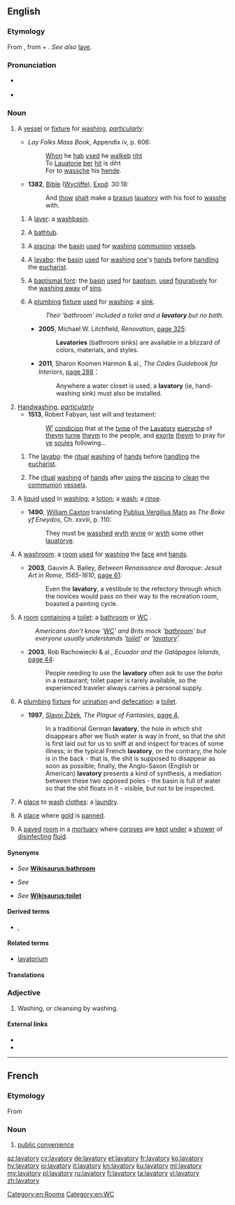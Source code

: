 ==English==

===Etymology===
From {{etyl|la|en}} {{m|la|lavatorium}}, from {{m|la|lavō|lavāre|to [[wash]]}} + {{m|la|-ium||''forming places related to an activity''}}. ''See also'' [[lave]].

===Pronunciation===
* {{a|UK}} {{IPA|/ˈlæv.ə.tri/|/ˈlæv.ə.təɹ.i/|lang=en}}
* {{a|US}} {{IPA|/ˈlæv.ə.tɔɹ.i/|lang=en}}

===Noun===
{{en-noun|lavatories}}

# A [[vessel]] or [[fixture]] for [[washing]], ''[[particularly]]:''
#* {{a.|1375}} ''Lay Folks Mass Book'', Appendix iv, p. 606:
#*: [[when|Whon]] he [[has|haþ]] [[used|vsed]] he [[walks|walkeþ]] [[right|riht]]<br>To [[lavatory|Lauatorie]] [[there|þer]] [[it|hit]] is diht<br>For to [[wash|wassche]] his [[hand|hende]].
#* '''1382''', [[w:Bible|Bible]] ([[w:Wycliffe Bible|Wycliffe]]), [[w:Book of Exodus|Exod]]. 30:18:
#*: And [[thou|thow]] [[shall|shalt]] make a [[brazen|brasun]] [[lavatory|lauatory]] with his foot to [[wash|wasshe]] with.
## A [[laver]]: a [[washbasin]].
## {{context|archaic|lang=en}} A [[bathtub]].
## {{context|Christianity|lang=en}} A [[piscina]]: the [[basin]] [[use]]d for [[wash]]ing [[communion]] [[vessel]]s.
## {{context|Christianity|lang=en}} A [[lavabo]]: the [[basin]] [[use]]d for [[wash]]ing [[one]]'s [[hand]]s before [[handling]] the [[eucharist]].
## {{context|Christianity|usually|_|figurative|lang=en}} A [[baptismal font]]: the [[basin]] [[use]]d for [[baptism]], [[use]]d [[figurative]]ly for the [[wash away|washing away]] of [[sin]]s.
## A [[plumbing]] [[fixture]] [[use]]d for [[wash]]ing: a [[sink]].
##: ''Their 'bathroom' included a toilet and a '''lavatory''' but no bath.''
##* '''2005''', Michael W. Litchfield, ''Renovation'', [http://books.google.com.au/books?id=CPZQYiuX-W0C&pg=PA325 page 325]:
##*: '''Lavatories''' (bathroom sinks) are available in a blizzard of colors, materials, and styles.
##* '''2011''', Sharon Koomen Harmon & al., ''The Codes Guidebook for Interiors'', [http://books.google.com.au/books?id=BdT-tAR_afAC&pg=PA288 page 288]：
##*: Anywhere a water closet is used, a '''lavatory''' (ie, hand-washing sink) must also be installed.
# [[handwashing|Handwashing]], ''[[particularly]]''
#*'''1513''', Robert Fabyan, last will and testament:
#*: [[wt|W<sup><small>t</small></sup>]] [[condition|condicion]] that at the [[time|tyme]] of the [[lavatory|Lavatory]] [[every|euery]]che of [[them|theym]] [[turn]]e [[them|theym]] to the people, and [[exort]]e [[them|theym]] to pray for [[ye]] [[souls|soules]] following...
## {{context|Christianity|lang=en}} The [[lavabo]]: the [[ritual]] [[wash]]ing of [[hand]]s before [[handling]] the [[eucharist]].
## {{context|Christianity|lang=en}} The [[ritual]] [[wash]]ing of [[hand]]s after [[using]] the [[piscina]] to [[clean]] the [[communion]] [[vessel]]s.
# {{context|obsolete|lang=en}} A [[liquid]] [[use]]d in [[wash]]ing; a [[lotion]]; a [[wash]]; a [[rinse]].
#* '''1490''', [[w:William Caxton|William Caxton]] translating [[w:Publius Vergilius Maro|Publius Vergilius Maro]] as ''The Boke yf Eneydos'', Ch. xxviii, p. 110:
#*:They must be [[wash|wasshed]] [[with|wyth]] [[wine|wyne]] or [[with|wyth]] some other [[lavatory|lauatorye]].
# {{context|dated|lang=en}} A [[washroom]]: a [[room]] [[use]]d for [[washing]] the [[face]] and [[hand]]s.
#* '''2003''', Gauvin A. Bailey, ''Between Renaissance and Baroque: Jesuit Art in Rome, 1565-1610'', [http://books.google.com.au/books?id=suRw3StCpEEC&pg=PA61 page 61]:
#*: Even the '''lavatory''', a vestibule to the refectory through which the novices would pass on their way to the recreation room, boasted a painting cycle.
# {{context|euphemism|lang=en}} A [[room]] [[contain]]ing a [[toilet]]: a [[bathroom]] {{qualifier|US}} or [[WC]] {{qualifier|UK}}.
#: ''Americans don't know '[[WC]]' and Brits mock '[[bathroom]]' but everyone usually understands '[[toilet]]' or '[[lavatory]]'.''
#* '''2003''', Rob Rachowiecki & al., ''Ecuador and the Galápagos Islands'', [http://books.google.com.au/books?id=4KQbiA1T-MEC&pg=PA44 page 44]:
#*: People needing to use the '''lavatory''' often ask to use the ''baño'' in a restaurant; toilet paper is rarely available, so the experienced traveler always carries a personal supply.
# {{label|en|UK|New England}} A [[plumbing]] [[fixture]] for [[urination]] and [[defecation]]: a [[toilet]].
#* '''1997''', [[w:Slavoj Žižek|Slavoj Žižek]], ''The Plague of Fantasies'', [http://books.google.com.au/books?id=NM5PqgKd2dsC&pg=PA4 page 4],
#*: In a traditional German '''lavatory''', the hole in which shit disappears after we flush water is way in front, so that the shit is first laid out for us to sniff at and inspect for traces of some illness; in the typical French '''lavatory''', on the contrary, the hole is in the back - that is, the shit is supposed to disappear as soon as possible; finally, the Anglo-Saxon (English or American) '''lavatory''' presents a kind of synthesis, a mediation between these two opposed poles - the basin is full of water so that the shit floats in it - visible, but not to be inspected.
# {{context|dated|lang=en}} A [[place]] to [[wash]] [[clothes]]: a [[laundry]].
# {{context|obsolete|lang=en}} A [[place]] where [[gold]] is [[pan]]ned.
# {{context|obsolete|lang=en}} A [[paved]] [[room]] in a [[mortuary]] where [[corpse]]s are [[kept]] [[under]] a [[shower]] of [[disinfect]]ing [[fluid]].

====Synonyms====
* {{sense|room with a toilet}} ''See'' '''[[Wikisaurus:bathroom]]'''
* {{sense|fixture for washing hands}} ''See'' '''{{l|en|sink}}'''
* {{sense|toilet}} ''See'' '''[[Wikisaurus:toilet]]'''

====Derived terms====
* {{l|en|lav}}, {{l|en|lavvy}}

====Related terms====
* [[lavatorium]]

====Translations====
{{trans-see|toilet}}
{{trans-see|sink}}

===Adjective===
{{en-adj|-}}

# {{label|en|dated}} Washing, or cleansing by washing.

====External links====
* {{R:Webster 1913}}
* {{R:Century 1911}}

[[Category:en:Rooms]]
[[Category:en:WC]]

----

==French==

===Etymology===
From {{etyl|en|fr}}

===Noun===
{{fr-noun|m|lavatories}}

# [[public convenience]]

[[az:lavatory]]
[[cy:lavatory]]
[[de:lavatory]]
[[et:lavatory]]
[[fr:lavatory]]
[[ko:lavatory]]
[[hy:lavatory]]
[[io:lavatory]]
[[it:lavatory]]
[[kn:lavatory]]
[[ku:lavatory]]
[[ml:lavatory]]
[[my:lavatory]]
[[pl:lavatory]]
[[ru:lavatory]]
[[fi:lavatory]]
[[ta:lavatory]]
[[vi:lavatory]]
[[zh:lavatory]]